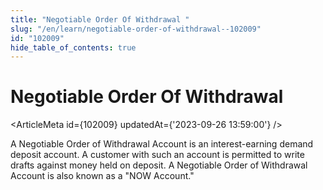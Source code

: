 ```yaml
---
title: "Negotiable Order Of Withdrawal "
slug: "/en/learn/negotiable-order-of-withdrawal--102009"
id: "102009"
hide_table_of_contents: true
---
```



# Negotiable Order Of Withdrawal 

<ArticleMeta id={102009} updatedAt={'2023-09-26 13:59:00'} />
<div className='border-solid border-b border-t-0 my-4 border-[var(--ifm-color-gray-300)]' />

A Negotiable Order of Withdrawal Account is an interest-earning demand deposit account. A customer with such an account is permitted to write drafts against money held on deposit. A Negotiable Order of Withdrawal Account is also known as a "NOW Account."
